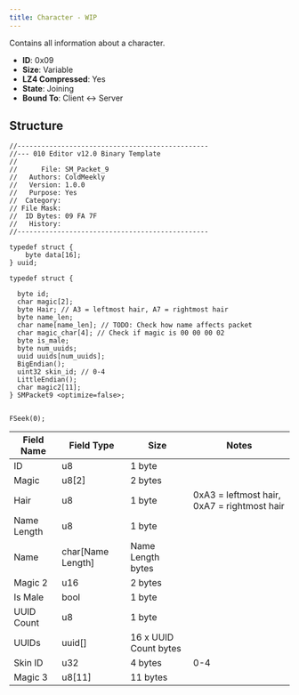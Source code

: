 ```yaml
---
title: Character - WIP
---
```


Contains all information about a character.

- **ID**: 0x09
- **Size**: Variable
- **LZ4 Compressed**: Yes
- **State**: Joining
- **Bound To**: Client <-> Server

## Structure

```
//------------------------------------------------
//--- 010 Editor v12.0 Binary Template
//
//      File: SM_Packet_9
//   Authors: ColdMeekly
//   Version: 1.0.0
//   Purpose: Yes
//  Category: 
// File Mask: 
//  ID Bytes: 09 FA 7F
//   History: 
//------------------------------------------------

typedef struct {
    byte data[16];
} uuid;

typedef struct {
  
  byte id;
  char magic[2];
  byte Hair; // A3 = leftmost hair, A7 = rightmost hair
  byte name_len;
  char name[name_len]; // TODO: Check how name affects packet
  char magic_char[4]; // Check if magic is 00 00 00 02
  byte is_male;
  byte num_uuids;
  uuid uuids[num_uuids];
  BigEndian();
  uint32 skin_id; // 0-4
  LittleEndian();
  char magic2[11];
} SMPacket9 <optimize=false>;


FSeek(0);
```

| Field Name | Field Type  | Size | Notes |
|------------|------------ |------|-------|
| ID | u8 | 1 byte |
| Magic | u8[2] | 2 bytes |
| Hair | u8 | 1 byte | 0xA3 = leftmost hair, 0xA7 = rightmost hair |
| Name Length | u8 | 1 byte |
| Name | char[Name Length] | Name Length bytes |
| Magic 2 | u16 | 2 bytes | |
| Is Male | bool | 1 byte | |
| UUID Count | u8 | 1 byte | |
| UUIDs | uuid[] | 16 x UUID Count bytes | |
| Skin ID | u32 | 4 bytes | 0-4 |
| Magic 3 | u8[11] | 11 bytes | |